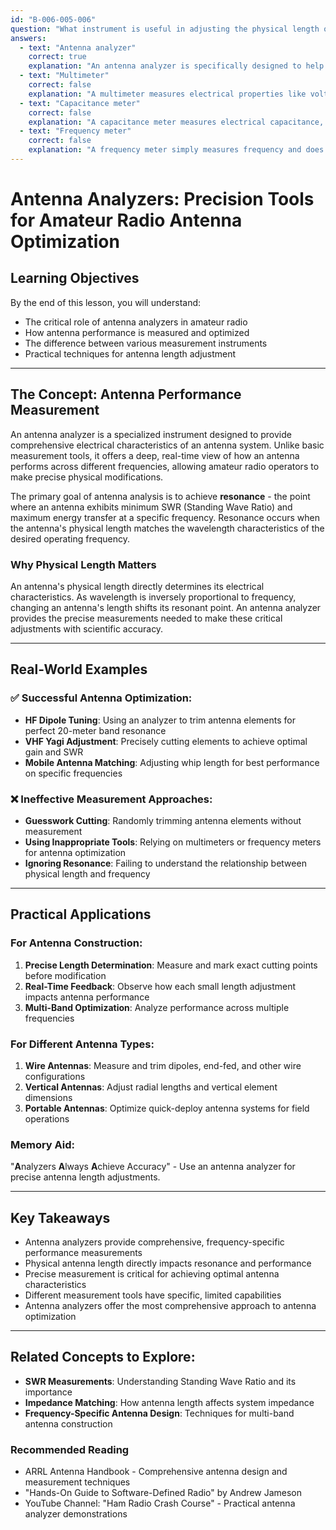 ```yaml
---
id: "B-006-005-006"
question: "What instrument is useful in adjusting the physical length of an antenna?"
answers:
  - text: "Antenna analyzer"
    correct: true
    explanation: "An antenna analyzer is specifically designed to help amateur radio operators measure and optimize antenna performance by providing real-time measurements of antenna impedance, resonance, and SWR (Standing Wave Ratio). It allows precise determination of the antenna's electrical characteristics, enabling operators to make accurate physical length adjustments to achieve optimal resonance on desired frequencies."
  - text: "Multimeter"
    correct: false
    explanation: "A multimeter measures electrical properties like voltage, current, and resistance, but lacks the specialized capabilities needed to assess antenna performance. While useful for basic electrical measurements, it cannot provide the specific frequency-related data required for antenna length optimization."
  - text: "Capacitance meter"
    correct: false
    explanation: "A capacitance meter measures electrical capacitance, which is not directly useful for determining antenna physical length. This instrument cannot provide the frequency-specific resonance information needed to make precise antenna adjustments."
  - text: "Frequency meter"
    correct: false
    explanation: "A frequency meter simply measures frequency and does not provide the comprehensive antenna performance data needed to adjust physical length. It lacks the ability to analyze impedance, SWR, and resonance characteristics critical for antenna optimization."
---
```


# Antenna Analyzers: Precision Tools for Amateur Radio Antenna Optimization

## Learning Objectives
By the end of this lesson, you will understand:
- The critical role of antenna analyzers in amateur radio
- How antenna performance is measured and optimized
- The difference between various measurement instruments
- Practical techniques for antenna length adjustment

---

## The Concept: Antenna Performance Measurement

An antenna analyzer is a specialized instrument designed to provide comprehensive electrical characteristics of an antenna system. Unlike basic measurement tools, it offers a deep, real-time view of how an antenna performs across different frequencies, allowing amateur radio operators to make precise physical modifications.

The primary goal of antenna analysis is to achieve **resonance** - the point where an antenna exhibits minimum SWR (Standing Wave Ratio) and maximum energy transfer at a specific frequency. Resonance occurs when the antenna's physical length matches the wavelength characteristics of the desired operating frequency.

### Why Physical Length Matters

An antenna's physical length directly determines its electrical characteristics. As wavelength is inversely proportional to frequency, changing an antenna's length shifts its resonant point. An antenna analyzer provides the precise measurements needed to make these critical adjustments with scientific accuracy.

---

## Real-World Examples

### ✅ Successful Antenna Optimization:
- **HF Dipole Tuning**: Using an analyzer to trim antenna elements for perfect 20-meter band resonance
- **VHF Yagi Adjustment**: Precisely cutting elements to achieve optimal gain and SWR
- **Mobile Antenna Matching**: Adjusting whip length for best performance on specific frequencies

### ❌ Ineffective Measurement Approaches:
- **Guesswork Cutting**: Randomly trimming antenna elements without measurement
- **Using Inappropriate Tools**: Relying on multimeters or frequency meters for antenna optimization
- **Ignoring Resonance**: Failing to understand the relationship between physical length and frequency

---

## Practical Applications

### For Antenna Construction:
1. **Precise Length Determination**: Measure and mark exact cutting points before modification
2. **Real-Time Feedback**: Observe how each small length adjustment impacts antenna performance
3. **Multi-Band Optimization**: Analyze performance across multiple frequencies

### For Different Antenna Types:
1. **Wire Antennas**: Measure and trim dipoles, end-fed, and other wire configurations
2. **Vertical Antennas**: Adjust radial lengths and vertical element dimensions
3. **Portable Antennas**: Optimize quick-deploy antenna systems for field operations

### Memory Aid:
"**A**nalyzers **A**lways **A**chieve Accuracy" - Use an antenna analyzer for precise antenna length adjustments.

---

## Key Takeaways

- Antenna analyzers provide comprehensive, frequency-specific performance measurements
- Physical antenna length directly impacts resonance and performance
- Precise measurement is critical for achieving optimal antenna characteristics
- Different measurement tools have specific, limited capabilities
- Antenna analyzers offer the most comprehensive approach to antenna optimization

---

## Related Concepts to Explore:
- **SWR Measurements**: Understanding Standing Wave Ratio and its importance
- **Impedance Matching**: How antenna length affects system impedance
- **Frequency-Specific Antenna Design**: Techniques for multi-band antenna construction

### Recommended Reading
- ARRL Antenna Handbook - Comprehensive antenna design and measurement techniques
- "Hands-On Guide to Software-Defined Radio" by Andrew Jameson
- YouTube Channel: "Ham Radio Crash Course" - Practical antenna analyzer demonstrations
